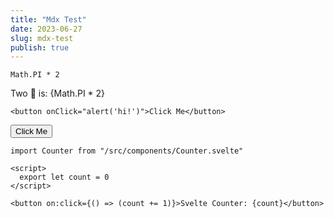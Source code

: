 ```yaml
---
title: "Mdx Test"
date: 2023-06-27
slug: mdx-test
publish: true
---
```


`Math.PI * 2`

<p>Two 🍰 is: {Math.PI * 2}</p>

`<button onClick="alert('hi!')">Click Me</button>`

<div>
  <button onClick="alert('hi!')">Click Me</button>
</div>


`import Counter from "/src/components/Counter.svelte"`

```svelte
<script>
  export let count = 0
</script>

<button on:click={() => (count += 1)}>Svelte Counter: {count}</button>
```

<div>
  <Counter client:load count={1} />
</div>
